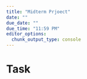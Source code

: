 ```yaml
---
title: "Midterm Prjoect"
date: ""
due_date: ""
due_time: "11:59 PM"
editor_options: 
  chunk_output_type: console
---
```


# Task
